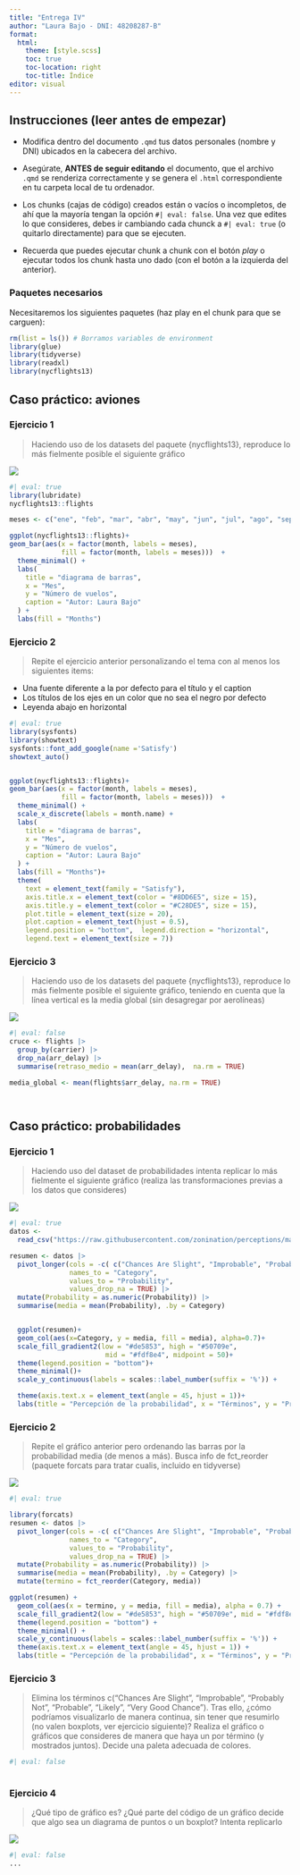 ```yaml
---
title: "Entrega IV"
author: "Laura Bajo - DNI: 48208287-B"
format:
  html:
    theme: [style.scss]
    toc: true
    toc-location: right
    toc-title: Índice
editor: visual
---
```


## Instrucciones (leer antes de empezar)

-   Modifica dentro del documento `.qmd` tus datos personales (nombre y DNI) ubicados en la cabecera del archivo.

-   Asegúrate, **ANTES de seguir editando** el documento, que el archivo `.qmd` se renderiza correctamente y se genera el `.html` correspondiente en tu carpeta local de tu ordenador.

-   Los chunks (cajas de código) creados están o vacíos o incompletos, de ahí que la mayoría tengan la opción `#| eval: false`. Una vez que edites lo que consideres, debes ir cambiando cada chunck a `#| eval: true` (o quitarlo directamente) para que se ejecuten.

-   Recuerda que puedes ejecutar chunk a chunk con el botón *play* o ejecutar todos los chunk hasta uno dado (con el botón a la izquierda del anterior).

### Paquetes necesarios

Necesitaremos los siguientes paquetes (haz play en el chunk para que se carguen):

```r
rm(list = ls()) # Borramos variables de environment
library(glue)
library(tidyverse)
library(readxl)
library(nycflights13)
```

## Caso práctico: aviones

### Ejercicio 1

> Haciendo uso de los datasets del paquete {nycflights13}, reproduce lo más fielmente posible el siguiente gráfico

![](./fig1.jpg)

```r
#| eval: true
library(lubridate)
nycflights13::flights

meses <- c("ene", "feb", "mar", "abr", "may", "jun", "jul", "ago", "sep", "oct", "nov", "dic")

ggplot(nycflights13::flights)+
geom_bar(aes(x = factor(month, labels = meses), 
             fill = factor(month, labels = meses)))  +
  theme_minimal() +
  labs(
    title = "diagrama de barras",
    x = "Mes",
    y = "Número de vuelos",
    caption = "Autor: Laura Bajo"
  ) +
  labs(fill = "Months")

```

### Ejercicio 2

> Repite el ejercicio anterior personalizando el tema con al menos los siguientes items:

-   Una fuente diferente a la por defecto para el título y el caption
-   Los títulos de los ejes en un color que no sea el negro por defecto
-   Leyenda abajo en horizontal

```r
#| eval: true
library(sysfonts)
library(showtext)
sysfonts::font_add_google(name ='Satisfy')
showtext_auto()


ggplot(nycflights13::flights)+
geom_bar(aes(x = factor(month, labels = meses), 
             fill = factor(month, labels = meses)))  +
  theme_minimal() +
  scale_x_discrete(labels = month.name) + 
  labs(
    title = "diagrama de barras",
    x = "Mes",
    y = "Número de vuelos",
    caption = "Autor: Laura Bajo"
  ) +
  labs(fill = "Months")+
  theme(
    text = element_text(family = "Satisfy"), 
    axis.title.x = element_text(color = "#8DD6E5", size = 15), 
    axis.title.y = element_text(color = "#C28DE5", size = 15),
    plot.title = element_text(size = 20), 
    plot.caption = element_text(hjust = 0.5), 
    legend.position = "bottom",  legend.direction = "horizontal",
    legend.text = element_text(size = 7))


```

### Ejercicio 3

> Haciendo uso de los datasets del paquete {nycflights13}, reproduce lo más fielmente posible el siguiente gráfico, teniendo en cuenta que la línea vertical es la media global (sin desagregar por aerolíneas)

![](./fig2.jpg)

```r
#| eval: false
cruce <- flights |> 
  group_by(carrier) |>
  drop_na(arr_delay) |> 
  summarise(retraso_medio = mean(arr_delay),  na.rm = TRUE)

media_global <- mean(flights$arr_delay, na.rm = TRUE)




```

## Caso práctico: probabilidades

### Ejercicio 1

> Haciendo uso del dataset de probabilidades intenta replicar lo más fielmente el siguiente gráfico (realiza las transformaciones previas a los datos que consideres)

![](./fig3.jpg)

```r
#| eval: true
datos <-
  read_csv("https://raw.githubusercontent.com/zonination/perceptions/master/probly.csv")

resumen <- datos |> 
  pivot_longer(cols = -c( c("Chances Are Slight", "Improbable", "Probably Not", "Probable", "Likely", "Very Good Chance")), 
               names_to = "Category", 
               values_to = "Probability",
               values_drop_na = TRUE) |> 
  mutate(Probability = as.numeric(Probability)) |> 
  summarise(media = mean(Probability), .by = Category)


  ggplot(resumen)+
  geom_col(aes(x=Category, y = media, fill = media), alpha=0.7)+
  scale_fill_gradient2(low = "#de5853", high = "#50709e",
                        mid = "#fdf8e4", midpoint = 50)+
  theme(legend.position = "bottom")+
  theme_minimal()+
  scale_y_continuous(labels = scales::label_number(suffix = '%')) +

  theme(axis.text.x = element_text(angle = 45, hjust = 1))+
  labs(title = "Percepción de la probabilidad", x = "Términos", y = "Probabilidad Media", fill = "Prob.media")
```

### Ejercicio 2

> Repite el gráfico anterior pero ordenando las barras por la probabilidad media (de menos a más). Busca info de fct_reorder (paquete forcats para tratar cualis, incluido en tidyverse)

![](./fig4.jpg)

```r
#| eval: true

library(forcats)
resumen <- datos |> 
  pivot_longer(cols = -c( c("Chances Are Slight", "Improbable", "Probably Not", "Probable", "Likely", "Very Good Chance")), 
               names_to = "Category", 
               values_to = "Probability",
               values_drop_na = TRUE) |> 
  mutate(Probability = as.numeric(Probability)) |> 
  summarise(media = mean(Probability), .by = Category) |> 
  mutate(termino = fct_reorder(Category, media)) 

ggplot(resumen) +
  geom_col(aes(x = termino, y = media, fill = media), alpha = 0.7) +
  scale_fill_gradient2(low = "#de5853", high = "#50709e", mid = "#fdf8e4", midpoint = 50) +
  theme(legend.position = "bottom") +
  theme_minimal() +
  scale_y_continuous(labels = scales::label_number(suffix = '%')) +
  theme(axis.text.x = element_text(angle = 45, hjust = 1)) +
  labs(title = "Percepción de la probabilidad", x = "Términos", y = "Probabilidad Media",fill = "Prob.media")

```

### Ejercicio 3

> Elimina los términos c("Chances Are Slight", "Improbable", "Probably Not", "Probable", "Likely", "Very Good Chance"). Tras ello, ¿cómo podríamos visualizarlo de manera continua, sin tener que resumirlo (no valen boxplots, ver ejercicio siguiente)? Realiza el gráfico o gráficos que consideres de manera que haya un por término (y mostrados juntos). Decide una paleta adecuada de colores.

```r
#| eval: false
 

```

### Ejercicio 4

> ¿Qué tipo de gráfico es? ¿Qué parte del código de un gráfico decide que algo sea un diagrama de puntos o un boxplot? Intenta replicarlo

![](./fig5.png)

```r
#| eval: false
...
```
